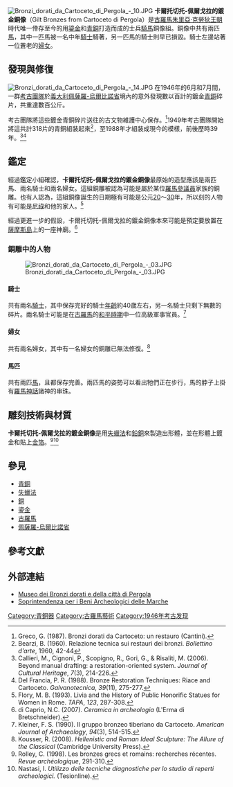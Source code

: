 [[Image:Bronzi_dorati_da_Cartoceto_di_Pergola_-_10.JPG|thumb]]
'''卡爾托切托-佩爾戈拉的鍍金銅像'''（Gilt Bronzes from Cartoceto di Pergola）是[[古羅馬|古羅馬]][[朱里亞·克勞狄王朝|朱里亞·克勞狄王朝]]時代唯一倖存至今的用[[鎏金|鎏金]]和[[青銅|青銅]]打造而成的士兵[[馬術|騎馬]]銅像組。銅像中共有兩匹[[馬|馬]]，其中一匹馬被一名中年[[騎士|騎士]]騎著，另一匹馬的騎士則早已損毀。騎士左邊站著一位蒼老的[[婦女|婦女]]。

== 發現與修復 ==
[[File:Bronzi_dorati_da_Cartoceto_di_Pergola_-_14.JPG|thumb]]
在1946年的6月和7月間，一群[[考古學|考古團隊]]於[[義大利|義大利]][[佩薩羅-烏爾比諾省|佩薩羅-烏爾比諾省]]境內的{{tsl|en|Cartoceto|卡爾托切托市}}意外發現數以百計的鍍金[[青銅|青銅]]碎片，共重達數百公斤。

考古團隊將這些鍍金青銅碎片送往{{tsl|en|Cartoceto|卡爾托切托市}}的古文物維護中心保存。<ref>Greco, G. (1987). Bronzi dorati da Cartoceto: un restauro (Cantini).</ref>1949年考古團隊開始將這共計318片的青銅組裝起來<ref>Bearzi, B. (1960). Relazione tecnica sui restauri dei bronzi. ''Bollettino d'arte'', 1960, 42-44</ref>，至1988年才組裝成現今的模樣，前後歷時39年。<ref>Callieri, M., Cignoni, P., Scopigno, R., Gori, G., & Risaliti, M. (2006). Beyond manual drafting: a restoration-oriented system. ''Journal of Cultural Heritage'', ''7''(3), 214-226.</ref><ref>Del Francia, P. R. (1988). Bronze Restoration Techniques: Riace and Cartoceto. ''Galvanotecnica'', ''39''(11), 275-277.</ref>

== 鑑定 ==
經過鑑定小組確認，'''卡爾托切托-佩爾戈拉的鍍金銅像'''最原始的造型應該是兩匹馬、兩名騎士和兩名婦女。這組銅雕被認為可能是屬於某位[[羅馬元老院|羅馬參議員]]家族的銅雕。也有人認為，這組銅像誕生的日期極有可能是公元[[20|20]]～[[30|30]]年，所以刻的人物有可能是[[尼祿|尼祿]]和他的家人。<ref>Flory, M. B. (1993). Livia and the History of Public Honorific Statues for Women in Rome. ''TAPA'', ''123'', 287-308.</ref>

經過更進一步的假設，卡爾托切托-佩爾戈拉的鍍金銅像本來可能是預定要放置在[[薩摩斯島|薩摩斯島]]上的一座神廟。<ref>di Caprio, N.C. (2007). ''Ceramica in archeologia'' (L'Erma di Bretschneider).</ref>

===銅雕中的人物===
[[File:Bronzi_dorati_da_Cartoceto_di_Pergola_-_03.JPG|thumb]]
====騎士====
共有兩名[[騎士|騎士]]，其中保存完好的騎士[[年齡|年齡]]約40歲左右，另一名騎士只剩下無數的碎片。兩名騎士可能是在[[古羅馬|古羅馬]]的[[和平時期|和平時期]]中一位高級軍事官員。<ref>Kleiner, F. S. (1990). Il gruppo bronzeo tiberiano da Cartoceto. ''American Journal of Archaeology'', ''94''(3), 514-515.</ref> 
====婦女====
共有兩名婦女，其中有一名婦女的銅雕已無法修復。<ref>Kousser, R. (2008). ''Hellenistic and Roman Ideal Sculpture: The Allure of the Classical'' (Cambridge University Press).</ref>
====馬匹====
共有兩匹[[馬|馬]]，且都保存完善。兩匹馬的姿勢可以看出牠們正在步行，馬的脖子上掛有[[羅馬神話|羅馬神話]]諸神的串珠。

== 雕刻技術與材質 ==

'''卡爾托切托-佩爾戈拉的鍍金銅像'''是用[[失蠟法|失蠟法]]和[[鉛|鉛]][[銅|銅]]來製造出形體，並在形體上鍍金和貼上[[金箔|金箔]]。<ref>Rolley, C. (1998). Les bronzes grecs et romains: recherches récentes. ''Revue archéologique'', 291-310.</ref><ref>Nastasi, I. ''Utilizzo delle tecniche diagnostiche per lo studio di reperti archeologici.'' (Tesionline).</ref>

== 參見 ==
* [[青銅|青銅]]
* [[失蠟法|失蠟法]]
* [[銅|銅]]
* [[鎏金|鎏金]]
* [[古羅馬|古羅馬]]
* [[佩薩羅-烏爾比諾省|佩薩羅-烏爾比諾省]]

== 參考文獻 ==
{{reflist}}
{{commons|Bronzi dorati da Cartoceto di Pergola}}

== 外部連結 ==
* [http://www.bronzidorati.com Museo dei Bronzi dorati e della città di Pergola]{{Wayback|url=http://www.bronzidorati.com/ |date=20200713195714 }} {{en}}{{it}}
* [http://www.archeomarche.it Soprintendenza per i Beni Archeologici delle Marche]{{Wayback|url=http://www.archeomarche.it/ |date=20200803233848 }} {{it}}

{{Authority control}}
[[Category:青銅器|Category:青銅器]]
[[Category:古羅馬藝術|Category:古羅馬藝術]]
[[Category:1946年考古发现|Category:1946年考古发现]]